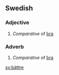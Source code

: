 ==Swedish==
===Adjective===
#''Comparative'' of [[bra]]

===Adverb===
#''Comparative'' of [[bra]]

[[sv:bättre]]